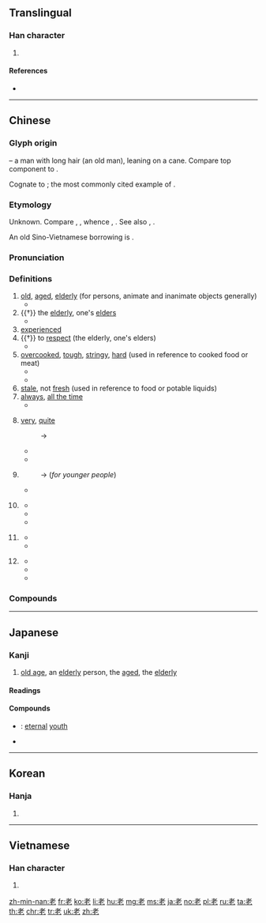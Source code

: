 {{character info/new}}
{{also|耂}}

==Translingual==
{{stroke order|strokes=6}}
{{stroke order|type=animate}}

===Han character===
{{Han char|rn=125|rad=老|as=00|sn=6|four=44711|canj=JKP|ids=⿱耂匕}}
#{{mul-kangxi radical-def}}
====References====
* {{Han ref|kx=0960.250|dkj=28842|dj=1407.080|hdz=42778.010|uh=8001|ud=32769|bh=A6D1|bd=42705}}

----

==Chinese==
{{zh-forms}}

===Glyph origin===
{{Han etyl}}
{{Han compound|人|t1=man|毛|t2=hair|匕|t3=cane|ls=ic}} – a man with long hair (an old man), leaning on a cane. Compare top component to {{och-l|孝}}.

Cognate to {{och-l|考}}; the most commonly cited example of {{zh-l|*轉注|reciprocal meaning}}.

===Etymology===
Unknown. Compare {{cog|sit-pro|*s-raw||withered, residue, corpse}}, {{m|sit-pro|*rwat||stiff, tough}}, whence {{cog|my|ရော်||wither, become overripe; age}}, {{m|my|ရွတ်||old, stiff, tough}}. See also {{zh-l|古}}, {{zh-l|故}}.

An old Sino-Vietnamese borrowing is {{m|vi|rệu||overripe, pulpy}}.

===Pronunciation===
{{zh-pron
|m=lǎo|ma=y
|c=lou5
|h=pfs=ló
|md=lō̤
|mn=lāu/láu/ló/nó͘
|w=3lau
|mc=y
|oc=y
|cat=n,v,a,pref,w:adv
}}

===Definitions===
{{zh-hanzi}}

# [[old]], [[aged]], [[elderly]] (for persons, animate and inanimate objects generally)
#* {{zh-x|人 老 了 記憶力 就 差 了。|One's memory worsens when age increases.}}
# {{†}} the [[elderly]], one's [[elder]]s
#* {{zh-x|老 吾 '''老'''，以及 人 之 '''老'''。|Respect my '''elders''', and then others' '''elders'''.|CL}}
# [[experienced]]
# {{†}} to [[respect]] (the elderly, one's elders)
#* {{zh-x|'''老''' 吾 老，以及 人 之 老。|'''Respect''' my elders, and then others' elders.|CL}}
# [[overcooked]], [[tough]], [[stringy]], [[hard]] (used in reference to cooked food or meat)
#* {{zh-x|牛排 太 老 了，我 咬 不 動 它。|The steak was so '''tough''' I couldn't eat it.}}
#* {{zh-x|這 雞蛋 煮 老 了，你 沒 掌握 好 火候。|This egg is '''hard'''; you didn't time it properly.}}
# [[stale]], not [[fresh]] (used in reference to food or potable liquids)
# [[always]], [[all the time]]
#* {{zh-x|你 別 老 這樣！|Stop being '''always''' like this!}}
# {{lb|zh|chiefly|dialectal}} [[very]], [[quite]]
#: → {{zh-l|很}}
#* {{zh-x|他 人 老 好 了。|He is '''such''' a nice person! [colloquial, somewhat regional]}}
#* {{zh-x|看到 儂 真個 老 開心。|I '''am''' really happy to see you.|tr=2khoe tau&3non&1tsen geq&3lau&1khe xin|SH}}
# {{lb|zh|affectionate|respectful}} {{non-gloss definition|Used before surnames to refer to heads or elder members of families.}}
#: → {{zh-l|小}} (''for younger people'')
#* {{zh-x|'''老''' ^張 馬上 来 了，我 得{děi} 趕緊 收拾 一 下 屋 子。|'''Old''' Zhang is going to be here any minute. I need to hurry up and straighten the room up a bit.}}
# {{lb|zh|usually|_|respectful|_|and|_|affectionate}} {{non-gloss definition|Used by analogy in several other relationship terms.}}
#* {{zh-x|老師|teacher}}
#* {{zh-x|老婆|wifey}}
#* {{zh-x|老公|hubby}}
# {{lb|zh|zoology}} {{non-gloss definition|Used before several animals considered noxious or unpleasant.}}
#* {{zh-x|老虎|tiger}}
#* {{zh-x|老鼠|mouse}}
# {{lb|zh|colloquial}} {{non-gloss definition|Used before placenames, particularly countries, to form nouns.}}
#* {{zh-x|老外|(pejorative) foreigner, [[furriner]], [[whitey]]}}
#* {{zh-x|老美|(pejorative) American person, [[Yank]]}}
#* {{zh-x|老毛子{zi}|(pejorative) Russian person}}

===Compounds===
{{zh-der|老子|老外|老黑|老師|老虎|老鼠|老掉牙|老婆|老公|老套|老鄉|丁老|三老|二老|佛老|你老|偕老|元老|光老|兩老|八老|卜老|卻老|古老|告老|國老|垂老|堂老|大老|天老|奄老|娛老|婆老|孛老|孤老|宗老|家老|宿老|尊老|小老|年老|底老|您老|房老|扶老|投老|拿老|故老|月老|歸老|法老|淥老|爪老|父老|終老|老丈|老丫|老么|老九|老乾|老人|老伯|老伴|老來|老例|老傖|老僕|老僧|老儒|老兄|老先|老兒|老兵|老到|老包|老化|老千|老友|老叔|老叟|老吏|老君|老命|老哥|老圃|老境|老大|老天|老太|老夫|老契|老奴|老姏|老娘|老婢|老婦|老媼|老媽|老嫗|老嬤|老學|老官|老客|老家|老宿|老實|老寨|老將|老尊|老小|老少|老巢|老帳|老年|老幼|老幾|老底|老店|老式|老弟|老弦|老弱|老態|老慳|老憨|老成|老手|老拙|老拳|老摳|老撾|老斗|老旦|老早|老是|老景|老本|老朽|老杜|老板|老林|老槍|老樣|老歌|老死|老殘|老母|老毛|老氣|老派|老海|老淚|老湯|老溜|老漢|老營|老父|老爸|老爹|老爺|老牌|老物|老生|老病|老的|老直|老相|老眊|老等|老米|老粗|老緊|老練|老總|老繃|老繭|老羸|老翁|老老|老耄|老者|老耆|老聃|老腳|老臉|老臣|老舊|老舍|老荊|老莊|老落|老蒼|老蔥|老街|老表|老衲|老親|老話|老誠|老誖|老調|老譜|老豆|老財|老貨|老賊|老趕|老路|老身|老輩|老辣|老辦|老農|老運|老道|老遠|老邁|老郎|老酒|老醋|老闆|老陽|老革|老頭|老饕|老鳥|老鴇|老鴰|老鷹|老齡|耆老|聽老|艾老|蒼老|蓋老|行老|衰老|裝老|赤老|軀老|退老|送老|遺老|邦老|鄉老|釋老|里老|野老|長老|閣老|闊老|防老|頂老|養老|鮑老|黃老|黧老}}

----

==Japanese==

===Kanji===
{{ja-kanji|grade=4|rs=老00}}

# [[old age]], an [[elderly]] person, the [[aged]], the [[elderly]]

====Readings====
{{ja-readings
|goon=[[ろう]] (rō)
|kanon=[[ろう]] (rō)
|kun=[[おいる|お.いる]] ([[老いる]], oiru), [[ふける|ふ.ける]] ([[老ける]], fukeru), [[おい]] (oi) {{non-joyo-reading}}
|nanori=[[えび]] (ebi), [[おい]] (oi), [[び]] (bi)
}}

====Compounds====
{{der-top|Compounds}}
* {{ja-r|不老|ふろう}}: [[eternal]] [[youth]]
* {{ja-r|老衰|ろうすい}}
{{der-bottom}}

----

==Korean==

===Hanja===
{{ko-hanja|hangeul=[[로]]>[[노]]|eumhun=|rv=ro>no|mr=ro>no|y=lo>no}}

# {{defn|lang=ko|sort=老00}}

----

==Vietnamese==

===Han character===
{{vi-hantu|[[lão]], [[láu]], [[lảo]], [[lảu]], [[rảu]], [[lẩu]], [[lẽo]], [[lếu]]|rs=老00}}

# {{defn|lang=vi|sort=老00}}

[[Category:CJKV radicals| ]]

[[zh-min-nan:老]]
[[fr:老]]
[[ko:老]]
[[li:老]]
[[hu:老]]
[[mg:老]]
[[ms:老]]
[[ja:老]]
[[no:老]]
[[pl:老]]
[[ru:老]]
[[ta:老]]
[[th:老]]
[[chr:老]]
[[tr:老]]
[[uk:老]]
[[zh:老]]